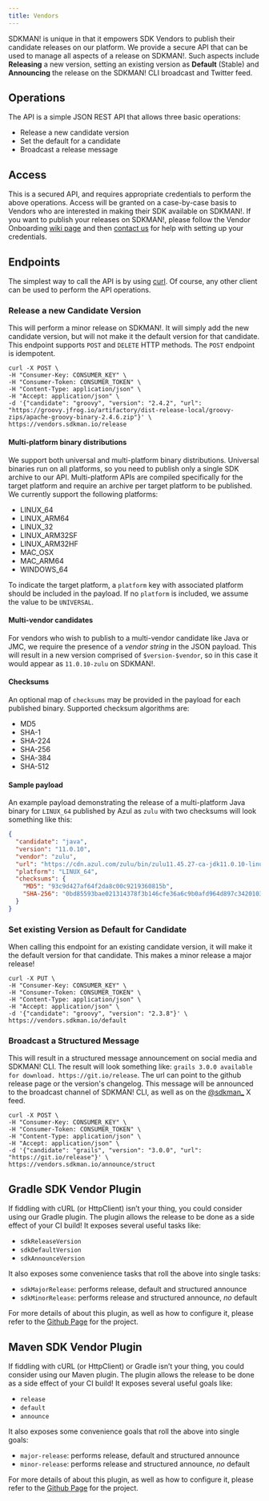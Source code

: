 ```yaml
---
title: Vendors
---
```



<DocsCarbonAds />

SDKMAN! is unique in that it empowers SDK Vendors to publish their candidate
releases on our platform. We provide a secure API that can be used to manage all
aspects of a release on SDKMAN!. Such aspects include **Releasing** a new
version, setting an existing version as **Default** (Stable) and **Announcing**
the release on the SDKMAN! CLI broadcast and Twitter feed.

## Operations

The API is a simple JSON REST API that allows three basic operations:

- Release a new candidate version
- Set the default for a candidate
- Broadcast a release message

## Access

This is a secured API, and requires appropriate credentials to perform the above
operations. Access will be granted on a case-by-case basis to Vendors who are
interested in making their SDK available on SDKMAN!. If you want to publish your
releases on SDKMAN!, please follow the Vendor Onboarding
[wiki page](https://github.com/sdkman/sdkman-cli/wiki/Vendor-onboarding-process)
and then
[contact us](/cdn-cgi/l/email-protection#87eee9e1e8c7f4e3eceae6e9a9eee8) for
help with setting up your credentials.

## Endpoints

The simplest way to call the API is by using [curl](https://curl.se/). Of
course, any other client can be used to perform the API operations.

### Release a new Candidate Version

This will perform a minor release on SDKMAN!. It will simply add the new
candidate version, but will not make it the default version for that candidate.
This endpoint supports `POST` and `DELETE` HTTP methods. The `POST` endpoint is
idempotent.

```shell
curl -X POST \
-H "Consumer-Key: CONSUMER_KEY" \
-H "Consumer-Token: CONSUMER_TOKEN" \
-H "Content-Type: application/json" \
-H "Accept: application/json" \
-d '{"candidate": "groovy", "version": "2.4.2", "url": "https://groovy.jfrog.io/artifactory/dist-release-local/groovy-zips/apache-groovy-binary-2.4.6.zip"}' \
https://vendors.sdkman.io/release
```

#### Multi-platform binary distributions

We support both universal and multi-platform binary distributions. Universal
binaries run on all platforms, so you need to publish only a single SDK archive
to our API. Multi-platform APIs are compiled specifically for the target
platform and require an archive per target platform to be published. We
currently support the following platforms:

- LINUX_64
- LINUX_ARM64
- LINUX_32
- LINUX_ARM32SF
- LINUX_ARM32HF
- MAC_OSX
- MAC_ARM64
- WINDOWS_64

To indicate the target platform, a `platform` key with associated platform
should be included in the payload. If no `platform` is included, we assume the
value to be `UNIVERSAL`.

#### Multi-vendor candidates

For vendors who wish to publish to a multi-vendor candidate like Java or JMC, we
require the presence of a _vendor string_ in the JSON payload. This will result
in a new version comprised of `$version-$vendor`, so in this case it would
appear as `11.0.10-zulu` on SDKMAN!.

#### Checksums

An optional map of `checksums` may be provided in the payload for each published
binary. Supported checksum algorithms are:

- MD5
- SHA-1
- SHA-224
- SHA-256
- SHA-384
- SHA-512

#### Sample payload

An example payload demonstrating the release of a multi-platform Java binary for
`LINUX_64` published by Azul as `zulu` with two checksums will look something
like this:

```json
{
  "candidate": "java",
  "version": "11.0.10",
  "vendor": "zulu",
  "url": "https://cdn.azul.com/zulu/bin/zulu11.45.27-ca-jdk11.0.10-linux_x64.tar.gz",
  "platform": "LINUX_64",
  "checksums": {
    "MD5": "93c9d427af64f2da8c00c9219360815b",
    "SHA-256": "0bd85593bae021314378f3b146cfe36a6c9b0afd964d897c34201034ace3e785"
  }
}
```

### Set existing Version as Default for Candidate

When calling this endpoint for an existing candidate version, it will make it
the default version for that candidate. This makes a minor release a major
release!

```shell
curl -X PUT \
-H "Consumer-Key: CONSUMER_KEY" \
-H "Consumer-Token: CONSUMER_TOKEN" \
-H "Content-Type: application/json" \
-H "Accept: application/json" \
-d '{"candidate": "groovy", "version": "2.3.8"}' \
https://vendors.sdkman.io/default
```

### Broadcast a Structured Message

This will result in a structured message announcement on social media and
SDKMAN! CLI. The result will look something like:
`grails 3.0.0 available for download. https://git.io/release`. The url can point
to the github release page or the version's changelog. This message will be
announced to the broadcast channel of SDKMAN! CLI, as well as on the
[@sdkman\_](https://x.com/sdkman_) X feed.

```shell
curl -X POST \
-H "Consumer-Key: CONSUMER_KEY" \
-H "Consumer-Token: CONSUMER_TOKEN" \
-H "Content-Type: application/json" \
-H "Accept: application/json" \
-d '{"candidate": "grails", "version": "3.0.0", "url": "https://git.io/release"}' \
https://vendors.sdkman.io/announce/struct
```

## Gradle SDK Vendor Plugin

If fiddling with cURL (or HttpClient) isn’t your thing, you could consider using
our Gradle plugin. The plugin allows the release to be done as a side effect of
your CI build! It exposes several useful tasks like:

- `sdkReleaseVersion`
- `sdkDefaultVersion`
- `sdkAnnounceVersion`

It also exposes some convenience tasks that roll the above into single tasks:

- `sdkMajorRelease`: performs release, default and structured announce
- `sdkMinorRelease`: performs release and structured announce, _no_ default

For more details of about this plugin, as well as how to configure it, please
refer to the [Github Page](https://github.com/sdkman/gradle-sdkvendor-plugin)
for the project.

## Maven SDK Vendor Plugin

If fiddling with cURL (or HttpClient) or Gradle isn’t your thing, you could
consider using our Maven plugin. The plugin allows the release to be done as a
side effect of your CI build! It exposes several useful goals like:

- `release`
- `default`
- `announce`

It also exposes some convenience goals that roll the above into single goals:

- `major-release`: performs release, default and structured announce
- `minor-release`: performs release and structured announce, _no_ default

For more details of about this plugin, as well as how to configure it, please
refer to the [Github Page](https://github.com/sdkman/sdkman-vendor-maven-plugin)
for the project.
